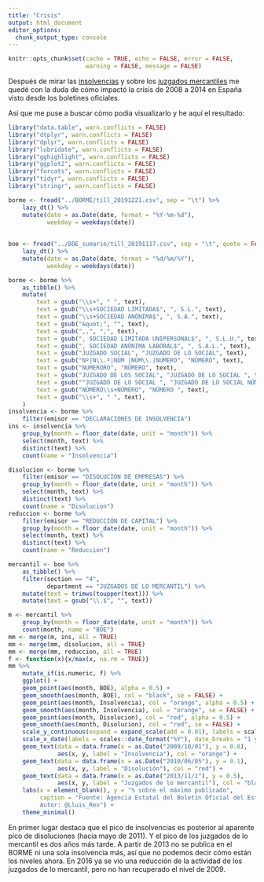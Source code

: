 ```yaml
---
title: "Crisis"
output: html_document
editor_options: 
  chunk_output_type: console
---
```


```r
knitr::opts_chunk$set(cache = TRUE, echo = FALSE, error = FALSE, 
                      warning = FALSE, message = FALSE)
```

Después de mirar las [insolvencias](insolvencia.html) y sobre los [juzgados mercantiles](Departamentos.html#juzgados-de-lo-mercantil) me quedé con la duda de cómo impactó la crisis de 2008 a 2014 en España visto desde los boletines oficiales.

Así que me puse a buscar cómo podia visualizarlo y he aquí el resultado:

```r
library("data.table", warn.conflicts = FALSE)
library("dtplyr", warn.conflicts = FALSE)
library("dplyr", warn.conflicts = FALSE)
library("lubridate", warn.conflicts = FALSE)
library("gghighlight", warn.conflicts = FALSE)
library("ggplot2", warn.conflicts = FALSE)
library("forcats", warn.conflicts = FALSE)
library("tidyr", warn.conflicts = FALSE)
library("stringr", warn.conflicts = FALSE)

borme <- fread("../BORME/till_20191221.csv", sep = "\t") %>% 
    lazy_dt() %>% 
    mutate(date = as.Date(date, format = "%Y-%m-%d"),
           weekday = weekdays(date))
    
    
boe <- fread("../BOE_sumario/till_20191117.csv", sep = "\t", quote = FALSE) %>% 
    lazy_dt() %>% 
    mutate(date = as.Date(date, format = "%d/%m/%Y"),
           weekday = weekdays(date))

```

```r
borme <- borme %>% 
    as_tibble() %>% 
    mutate(
        text = gsub("\\s+", " ", text),
        text = gsub("\\s+SOCIEDAD LIMITADA$", ", S.L.", text),
        text = gsub("\\s+SOCIEDAD ANÓNIMA$", ", S.A.", text),
        text = gsub("&quot;", "", text),
        text = gsub(",,", ",", text),
        text = gsub(", SOCIEDAD LIMITADA UNIPERSONAL$", ", S.L.U.", text),
        text = gsub(", SOCIEDAD ANÓNIMA LABORAL$", ", S.A.L.", text),
        text = gsub("JUZGADO SOCIAL", "JUZGADO DE LO SOCIAL", text),
        text = gsub("Nº|N\\.º|NÚM |NÚM\\.|NUMERO", "NÚMERO", text),
        text = gsub("NUMERORO", "NÚMERO", text),
        text = gsub("JUZGADO DE LOS SOCIAL", "JUZGADO DE LO SOCIAL ", text),
        text = gsub("^JUZGADO DE LO SOCIAL ", "JUZGADO DE LO SOCIAL NÚMERO ", text),
        text = gsub("NÚMERO\\s+NÚMERO", "NÚMERO ", text),
        text = gsub("\\s+", " ", text),
    )
insolvencia <- borme %>% 
    filter(emisor == "DECLARACIONES DE INSOLVENCIA")
ins <- insolvencia %>% 
    group_by(month = floor_date(date, unit = "month")) %>% 
    select(month, text) %>% 
    distinct(text) %>% 
    count(name = "Insolvencia")

disolucion <- borme %>% 
    filter(emisor == "DISOLUCIÓN DE EMPRESAS") %>% 
    group_by(month = floor_date(date, unit = "month")) %>% 
    select(month, text) %>% 
    distinct(text) %>% 
    count(name = "Disolucion")
reduccion <- borme %>% 
    filter(emisor == "REDUCCIÓN DE CAPITAL") %>% 
    group_by(month = floor_date(date, unit = "month")) %>% 
    select(month, text) %>% 
    distinct(text) %>% 
    count(name = "Reduccion")
```

```r
mercantil <- boe %>% 
    as_tibble() %>% 
    filter(section == "4",
           department == "JUZGADOS DE LO MERCANTIL") %>% 
    mutate(text = trimws(toupper(text))) %>% 
    mutate(text = gsub("\\.$", "", text))

m <- mercantil %>% 
    group_by(month = floor_date(date, unit = "month")) %>% 
    count(month, name = "BOE")
mm <- merge(m, ins, all = TRUE)
mm <- merge(mm, disolucion, all = TRUE)
mm <- merge(mm, reduccion, all = TRUE)
f <- function(x){x/max(x, na.rm = TRUE)}
mm %>% 
    mutate_if(is.numeric, f) %>% 
    ggplot() +
    geom_point(aes(month, BOE), alpha = 0.5) +
    geom_smooth(aes(month, BOE), col = "black", se = FALSE) +
    geom_point(aes(month, Insolvencia), col = "orange", alpha = 0.5) +
    geom_smooth(aes(month, Insolvencia), col = "orange", se = FALSE) +
    geom_point(aes(month, Disolucion), col = "red", alpha = 0.5) +
    geom_smooth(aes(month, Disolucion), col = "red", se = FALSE) +
    scale_y_continuous(expand = expand_scale(add = 0.01), labels = scales::label_percent(scale = 100)) +
    scale_x_date(labels = scales::date_format("%Y"), date_breaks = "1 year", expand = expand_scale(mult = 0.01)) +
    geom_text(data = data.frame(x = as.Date("2009/10/01"), y = 0.8), 
              aes(x, y, label = "Insolvencia"), col = "orange") +
    geom_text(data = data.frame(x = as.Date("2010/06/05"), y = 0.1), 
              aes(x, y, label = "Disolución"), col = "red") +
    geom_text(data = data.frame(x = as.Date("2013/11/1"), y = 0.5), 
              aes(x, y, label = "Juzgados de lo mercantil"), col = "black") +
    labs(x = element_blank(), y = "% sobre el máximo publicado",
         caption = "Fuente: Agencia Estatal del Boletín Oficial del Estado\r
         Autor: @Lluis_Rev") +
    theme_minimal()
```

En primer lugar destaca que el pico de insolvencias es posterior al aparente pico de disoluciones (hacia mayo de 2011). Y el pico de los juzgados de lo mercantil es dos años más tarde. A partir de 2013 no se publica en el BORME ni una sola insolvencia más, así que no podemos decir cómo están los niveles ahora. En 2016 ya se vio una reducción de la actividad de los juzgados de lo mercantil, pero no han recuperado el nivel de 2009.
